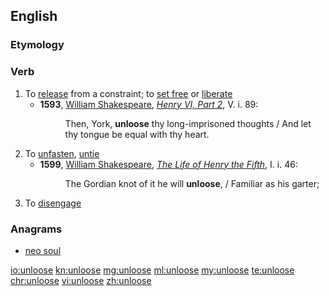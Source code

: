 ==English==

===Etymology===
{{prefix|un|loose|lang=en}}

===Verb===
{{en-verb|unloos|ing}}

# To [[release]] from a constraint; to [[set free]] or [[liberate]]
#* '''1593''', [[w: William Shakespeare|William Shakespeare]], ''[[s: The Second Part of King Henry the Sixth|Henry VI, Part 2]]'', V. i. 89:
#*: Then, York, '''unloose''' thy long-imprisoned thoughts / And let thy tongue be equal with thy heart.
# To [[unfasten]], [[untie]]
#* '''1599''', [[w: William Shakespeare|William Shakespeare]], ''[[s: The Life of Henry the Fifth|The Life of Henry the Fifth]]'', I. i. 46:
#*: The Gordian knot of it he will '''unloose''', / Familiar as his garter;
# To [[disengage]]

===Anagrams===
* [[neo soul#English|neo soul]]

[[io:unloose]]
[[kn:unloose]]
[[mg:unloose]]
[[ml:unloose]]
[[my:unloose]]
[[te:unloose]]
[[chr:unloose]]
[[vi:unloose]]
[[zh:unloose]]